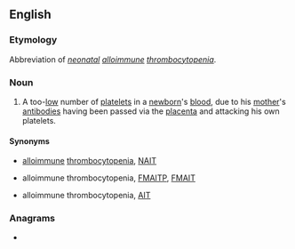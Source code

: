 ==English==
{{wikipedia|neonatal alloimmune thrombocytopenia}}

===Etymology===
Abbreviation of ''[[neonatal]] [[alloimmune]] [[thrombocytopenia]]''.

===Noun===
{{en-noun|-}}
# {{lb|en|pathology}} A too-[[low]] number of [[platelets]] in a [[newborn]]'s [[blood]], due to his [[mother]]'s [[antibody|antibodies]] having been passed via the [[placenta]] and attacking his own platelets.

====Synonyms====
* {{l|en|neonatal}} [[alloimmune]] [[thrombocytopenia]], [[NAIT]]
* {{l|en|feto-maternal}} alloimmune thrombocytopenia, [[FMAITP]], [[FMAIT]]
* alloimmune thrombocytopenia, [[AIT]]

===Anagrams===
* {{anagrams|en|Atnip|Paint|inapt|inpat|nip at|paint|patin|pinta|tap in|tap-in}}